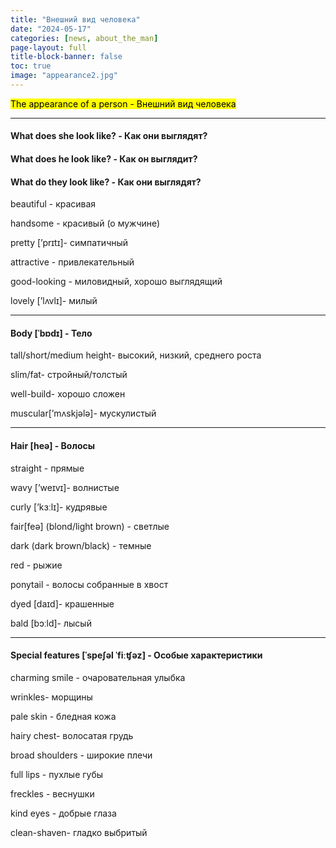 ---
title: "Внешний вид человека"
date: "2024-05-17"
categories: [news, about_the_man]
page-layout: full
title-block-banner: false
toc: true
image: "appearance2.jpg"
---
<mark>The appearance of a person - Внешний вид человека</mark>

---

#### What does she look like? - Как они выглядят?

#### What does he look like? - Как он выглядит?

#### What do they look like? - Как они выглядят?

beautiful - красивая

handsome - красивый (о мужчине)

pretty ['prɪtɪ]- симпатичный

attractive - привлекательный

good-looking - миловидный, хорошо выглядящий

lovely ['lʌvlɪ]- милый

---

#### Body [ˈbɒdɪ] - Тело

tall/short/medium height- высокий, низкий, среднего роста

slim/fat- стройный/толстый

well-build- хорошо сложен

muscular['mʌskjələ]- мускулистый

---

#### Hair [heə] - Волосы

straight - прямые

wavy ['weɪvɪ]- волнистые

curly ['kɜːlɪ]- кудрявые

fair[feə] (blond/light brown) - светлые

dark (dark brown/black) - темные

red - рыжие

ponytail - волосы собранные в хвост

dyed [daɪd]- крашенные

bald [bɔːld]- лысый

---

#### Special features [ˈspeʃəl ˈfiːʧəz] - Особые характеристики

charming smile - очаровательная улыбка

wrinkles- морщины

pale skin - бледная кожа

hairy chest- волосатая грудь

broad shoulders - широкие плечи

full lips - пухлые губы

freckles - веснушки

kind eyes - добрые глаза

clean-shaven- гладко выбритый

